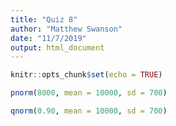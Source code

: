 ```yaml
---
title: "Quiz 8"
author: "Matthew Swanson"
date: "11/7/2019"
output: html_document
---
```


```r
knitr::opts_chunk$set(echo = TRUE)
```

```r
pnorm(8000, mean = 10000, sd = 700)

qnorm(0.90, mean = 10000, sd = 700)
```

